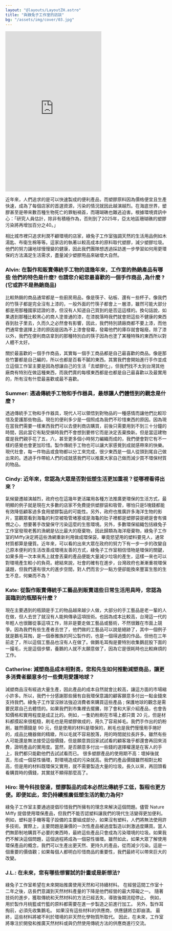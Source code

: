 ```yaml
---
layout: "@layouts/LayoutZH.astro"
title: "與錄兔子工作室的訪談"
bg: "/assets/img/cover/03.jpg"
---
```


<iframe class="w-full mb-4" style="height: 500px;" src="https://www.youtube.com/embed/P4zTBPkCYpU?cc_lang_pref=zh&cc_load_policy=1&rel=0&hl=zh-tw" title="Nature Miffy Interview" 
    frameborder="0"  allow="accelerometer; autoplay; clipboard-write; encrypted-media; gyroscope; picture-in-picture" allowfullscreen></iframe>

近年來，人們追求的是可以快速製成的便利產品，而塑膠原料因為價格便宜且生產快速，成為了每個店家的首選資源，污染的情況就因此越演越烈。在海底世界，塑膠甚至是帶來數百種生物死亡的罪魁禍首，而珊瑚礁也難逃迫害。根據環境資訊中心：「研究人員估計，除非有積極作為，否則到了2025年，亞太地區珊瑚礁的塑膠污染將再增加百分之40。」 

相比城市裡只追求利潤不顧環境的店家，綠兔子工作室強調天然的生活用品例如木湯匙、布衛生棉等等。這家店的執著以較高成本的原料取代塑膠，減少塑膠垃圾。他們的努力讓地球慢慢變的健康，因此我們團隊想透過採訪進一步學習如何用更環保的方法滿足生活需求，盡量減少塑膠用品來破壞大自然。

### Alvin: 在製作和販賣傳統手工物的這幾年來，工作室的熱銷產品有哪些 他們的特色是什麼? 也請您介紹您最喜歡的一個手作商品 ,為什麼 ? (它或許不是熱銷商品)

比較熱銷的商品通常都是ㄧ些廚房用品，像是筷子、砧板、還有ㄧ些杯子。像我們的竹筷子都是完全沒有上漆的，ㄧ般外面的竹筷子都會上ㄧ層漆，雖然可能大部分都是用那種國家認證的漆，但沒有人知道自己買到的是否這這樣的。換句話說，如果遇到那種比較黑心的商人塗普通的漆，在漆脫落時我們就會把這些不健康的東西吞到肚子里去，久而久之必然會有影響，因此，我們特別請廠商都不要上漆，而他們通常會選擇上漆的原因是因為不上漆會發霉，發霉他們的庫存就會報廢。除了漆以外，我們在便利商店拿到的那種特別白的筷子因為也塗了某種特殊的東西所以對人體不太好。

關於最喜歡的ㄧ個手作商品，其實每ㄧ個手工商品都是自己最喜歡的商品。像是那些竹簍都是自己編的，所以也都是百看不膩的東西。其實我們會開始進行手作並成立這個工作室主要是因為想讓自己的生活「去塑膠化」，但我們找不太到台灣其他廠商有特別在做這種東西，而我們賣的每樣東西都是也都是自己最喜歡以及最實用的，所有沒有什麼最喜歡或最不喜歡。

### Summer: 透過傳統手工物和手作器具，最想讓人們體悟到的觀念是什麼 ?

透過傳統手工物和手作器具，現代人可以領悟到對物品的一種感情而讓他們比較珍惜及愛護那些物品。現在的便利多少是一個照成為我們不珍惜東西的原因。因為現在當我們需要一樣東西我們可以去便利商店購買，前後只需要用到不到三十分鐘的時間，因此當它有點受損時我們不會想到要修它而是決定丟棄換新。但是當這建物癛是我們親手花了五，六，甚至更多個小時努力編織而成的，我們便會對它有不一樣的感覺也會更加珍惜。製作傳統手工物也可以讓大家感覺到成就感帶來的快樂。現代社會，每一件物品或食物都以分工來完成，很少東西是一個人從頭到尾自己做出來的。透過手作帶給人們的成就感我們可以推廣大家自己做而減少買不環保材質的物品。

### Cindy: 近年來，您認為大眾是否對低塑生活更加重視？從哪裡看得出來？

氣候變遷越演越烈，政府也在這幾年更活躍用各種方法推廣更環保的生活方式，最明顯的例子就是現在大多數的店家不免費提供塑膠袋和吸管，哪怕只是5塊錢都能有效降低顧客過多食用塑膠製品的可能性。另外，政府也推廣許多海洋生物的影片，當觀眾看到海龜的利空被吸管堵塞或是海龜的肚子裡都是塑膠袋是總是會有憐憫之心，想要著手改變保守污染這麼的生態環境。另外，多數環保組織包括綠兔子工作室發現老舊的漁網是佔比最大的廢棄物，因此歸類為海洋廢棄物，綠兔子工作室的Miffy決定將這些漁網重新利用做成環保袋，畢竟慾望用的塑料要見人，通常材質都算是優質。近年來，可以看的出來大眾在政府的努力下有一步一步的改變自己原本便利的生活改善成環境友善的方式，綠兔子工作室相信惜物是環保的關鍵，如果多用一次本來馬上就會丟棄的產品便能大量減少垃圾的產生，這樣一來也可以對環境產生較小的負荷。總結來說，社會的確有在進步，台灣政府也漸漸重視環保議題，但我們還有很大的進步空間，對人們而言少一點方便卻能換來豐富生態的生生不息，何樂而不為？

### Kate: 從製作販賣傳統手工藝品到販賣這些日常生活用具時，您認為面臨到的瓶頸有什麼？

現在主要遇到的瓶頸是手工的物品越來越少人做，大部分的手工藝品是老一輩的人在做，但人去世了就沒有人能夠傳承這項技術。也因為成本比較高，台灣這一代的年輕人也很難從事這項工作，除非是要走做工藝品或藝術，不然很難在市面上競爭。因為我們有些生產者去世了，他們做的工藝品可以說是絕跡了，其中一個例子就是鵝毛耳掏，是一個泰雅族的阿公製作的，也是一個得過獎的作品，但他在三年前走了，所以這個工藝品也沒有人在做了。做鵝毛耳掏是要特別收集鵝屁股下面的一撮毛，光是這個步驟，養鵝的人就不太願意做了，因為它是很耗時也比較麻煩的工作。

### Catherine: 減塑商品成本相對高，您和先生如何推動減塑商品，讓更多消費者願意多付一些費用愛護地球？

減塑商品沒有經過大量生產，因此產品的成本自然就會比較高，讓這方面的市場縮小許多。所以，我們十分感謝那些擁有自我環保意識的顧客願意多付出一點金錢來支持我們。綠兔子工作室沒辦法強迫消費者來購買這些產品 ; 保護地球的觀念是需要民眾自己去體悟的。如果我們到市集裡去擺攤，除了會和大家介紹產品，也會告知價格和實用程度是成正比的。例如，一隻奶粉刷在市場上都只賣 20 元，但是材料都摸起來很粗糙，刷毛也是用塑膠做成的，用久了容易掉毛。我們手作出的奶粉刷，雖然價錢是 90 元，但是使用的材料是環保的，刷毛也是我們慢慢用手捲好的，成品比機器做的精緻，所以毛就不容易脫落，用的時間就拉長許多。雖然有些人可能還是無法接受這個價錢，但是願意買回家試試看的顧客幾乎都還會再回來消費，證明產品的實用度。當然，是否願意多付出一些錢的選擇權還是在客人的手上，我們都只能勸他們去試試看而已。
很多塑膠產品的使用期不高：壞掉後就丟，形成一個惡性循環，對環境造成的污染就高。我們的產品價錢雖然相對比較高，但是用的材料既環保又實用，就不需要製造大量的垃圾。長久以來，再回頭看看購買時的價錢，其實就不顯得那麼高了。

### Hiro: 現今科技發達，塑膠製品的成本必然比傳統手工低，製程也更方便。即便如此，您仍持續推廣低塑生活的動力為何?

綠兔子工作室主要通過提倡珍惜我們所擁有的理念來解決這個問題。儘管 Nature Miffy 提倡使用環保產品，但我們不能否認塑料讓我們的現代生活變得更加便利。例如，塑料是手機等電子設備的主要組成部分，如果沒有塑料，人們將無法使用許多技術。實際上，主要問題是廉價的一次性產品被過度製造以刺激過度購買。當人們無節制地購買不必要的東西時，最終這些產品只會成為污染環境的垃圾。如果我們不解決這個問題，這個過程將成為一個惡性循環。雖然如此，如果大眾了解使用環保產品的概念，我們可以生產出更天然、更持久的產品，從而減少污染。這是一個重要的價值觀；如果每個人都明白珍惜商品的重要性，我們最終可以帶來巨大的改變。

### J.L.: 在未來，您有哪些想嘗試的計畫或是新想法?

綠兔子工作室希望在未來開始推廣使用天然和可持續材料。 在經營這間工作室十二年之後，店長們意識到天然材料產量的下降是他們經營的最大障礙之一。 隨著技術的進步，獲取傳統和天然材料的方法已經丟失，導致後期流程停止。 例如，用於製作月桃籃或竹籃的原料都需要在進一步製造之前進行加工。 另外，製作耳掏前，必須先收集鵝毛。 如果沒有這些材料的供應商，供應鏈將立即崩潰。 最終，這些材料將被不利於環境的非天然化學物質所取代。 因此，在未來，工作室將專注於開發和推廣天然材料或與仍然使用傳統方法的供應商進行交流。